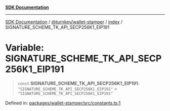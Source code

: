 [**SDK Documentation**](../../../../README.mdx)

***

[SDK Documentation](../../../../packages.mdx) / [@turnkey/wallet-stamper](../../README.mdx) / [index](../README.mdx) / SIGNATURE\_SCHEME\_TK\_API\_SECP256K1\_EIP191

# Variable: SIGNATURE\_SCHEME\_TK\_API\_SECP256K1\_EIP191

> `const` **SIGNATURE\_SCHEME\_TK\_API\_SECP256K1\_EIP191**: `"SIGNATURE_SCHEME_TK_API_SECP256K1_EIP191"` = `"SIGNATURE_SCHEME_TK_API_SECP256K1_EIP191"`

Defined in: [packages/wallet-stamper/src/constants.ts:1](https://github.com/tkhq/sdk/blob/078f5423e923fbd1d7fd39440402d7f01d09c3d0/packages/wallet-stamper/src/constants.ts#L1)

